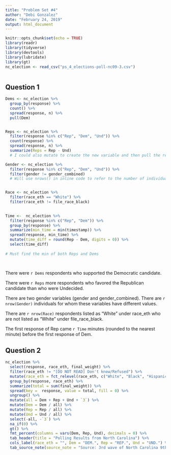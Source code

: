 ```yaml
---
title: "Problem Set #4"
author: "Debi Gonzalez"
date: "February 24, 2019"
output: html_document
---
```


```r
knitr::opts_chunk$set(echo = TRUE)
library(readr)
library(tidyverse)
library(devtools)
library(lubridate)
library(gt)
nc_election <- read_csv("ps_4_elections-poll-nc09-3.csv")



```


## Question 1

```r
Dems <- nc_election %>%
  group_by(response) %>%
  count() %>%
  spread(response, n) %>%
  pull(Dem)


Reps <- nc_election %>%
  filter(response %in% c("Rep", "Dem", "Und")) %>%
  count(response) %>%
  spread(response, n) %>%
  summarize(Reps = Rep - Und)
  # I could also mutate to create the new variable and then pull the result. 

Gender <- nc_election %>%
  filter(response %in% c("Rep", "Dem", "Und")) %>%
  filter(gender != gender_combined)
  # Will use nrows() in inline code to refer to the number of individuals with different genders between the two variables. 


Race <- nc_election %>%
  filter(race_eth == "White") %>%
  filter(race_eth != file_race_black)
  

Time <-  nc_election %>%
  filter(response %in% c("Rep", "Dem")) %>%
  group_by(response) %>%
  summarize(min_time = min(timestamp)) %>%
  spread(response, min_time) %>%
  mutate(time_diff = round(Rep - Dem, digits = 0)) %>%
  select(time_diff) 
  
# Must find the min of both Reps and Dems 
  
  
```


There were `r Dems` respondents who supported the Democratic candidate.

There were `r Reps` more respondents who favored the Republican candidate than who were Undecided.

There are two gender variables (gender and gender_combined). There are `r nrow(Gender)` individuals for whom these variables have different values.

There are `r nrow(Race)` respondents listed as “White” under race_eth who are not listed as “White” under file_race_black.

The first response of Rep came `r Time` minutes (rounded to the nearest minute) before the first response of Dem.


## Question 2
```r
nc_election %>%
  select(response, race_eth, final_weight) %>%
  filter(race_eth != "[DO NOT READ] Don't know/Refused") %>% 
  mutate(race_eth = fct_relevel(race_eth, c("White", "Black", "Hispanic", "Asian", "Other"))) %>%
  group_by(response, race_eth) %>%
  summarize(total = sum(final_weight)) %>%
  spread(key =  response, value = total, fill = 0) %>% 
  ungroup() %>% 
  mutate(all = Dem + Rep + Und + `3`) %>% 
  mutate(Dem = Dem / all) %>% 
  mutate(Rep = Rep / all) %>% 
  mutate(Und = Und / all) %>% 
  select(-all, -`3`) %>% 
  na_if(0) %>%
  gt() %>% 
  fmt_percent(columns = vars(Dem, Rep, Und), decimals = 0) %>%
  tab_header(title = "Polling Results from North Carolina") %>%
  cols_label(race_eth = "", Dem = "DEM.", Rep = "REP.", Und = "UND.") %>%
  tab_source_note(source_note = "Source: 3rd wave of North Carolina 9th Congressional District Election") 

```

